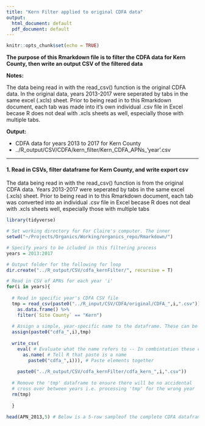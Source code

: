 ```yaml
---
title: "Kern Filter applied to original CDFA data"
output:
  html_document: default
  pdf_document: default
---
```


```r
knitr::opts_chunk$set(echo = TRUE)
```

**The purpose of this Rmarkdown file is to filter the CDFA data for Kern County, then write an output CSV of the filtered data**

**Notes:**

The data being read in with the read_csv() function is the original CDFA data. In the original data, years 2013-2017 were seperated by tabs in the same excel (.xcls) sheet. Prior to being read in to this Rmarkdown document, each tab was made into it's own individual .csv file in Excel becase R does not deal with .xcls sheets as well, especially those with multiple tabs.

**Output:**

- CDFA data for years 2013 to 2017 for Kern County
- ../R_output/CSV/CDFA/kern_filter/Kern_CDFA_APNs_'year'.csv

---

#### 1. Read in CSVs, filter dataframe for Kern County, and write export csv
The data being read in with the read_csv() function is from the original CDFA data. Years 2013-2017 were seperated by tabs in the same excel (.xcls) sheet. Prior to being read in to this Rmarkdown document, each tab was converted into an individual .csv file in Excel becase R does not deal with .xcls sheets well, especially those with multiple tabs

```r
library(tidyverse)

# Set working directory for For Claire's computer. The inner
setwd("~/Projects/Organics/Working/organics_repo/Rmarkdown/")

# Specify years to be icluded in this filtering process
years = 2013:2017

# Output folder for the following for loop
dir.create("../R_output/CSV/cdfa_kernFilter/", recursive = T)

# Read in CSV of APNs for each year 'i'
for(i in years){
  
  # Read in specific year's CDFA CSV file
  tmp = read_csv(paste0("../R_input/CSV/CDFA/original/CDFA_",i,".csv")) %>% 
    as.data.frame() %>% 
    filter(`Site County` == "Kern")
  
  # Assign a simple, year-specific name to the dataframe. These can be used for a quick visual check within R, of the files being written to CSV.
  assign(paste0("cdfa_",i),tmp) 
  
  write_csv(
    eval( # Evaluate what the name refers to -- In combintation these commands are telling are to grab a specific dataframe
      as.name( # Tell R that paste is a name
        paste0("cdfa_",i))), # Paste elements together
       
    paste0("../R_output/CSV/cdfa_kernFilter/cdfa_kern_",i,".csv"))
  
  # Remove the 'tmp' dataframe to ensure there will be no accidental 
  # cross over between years i.e. processing 'tmp' for the wrong year
  rm(tmp)
  
  }

head(APN_2013,5) # Below is a 5-row sampleof the complete CDFA dataframe
```

